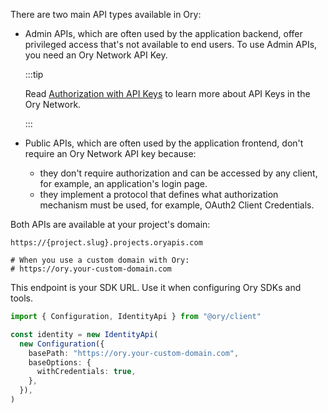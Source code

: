 There are two main API types available in Ory:

- Admin APIs, which are often used by the application backend, offer privileged access that's not available to end users. To use
  Admin APIs, you need an Ory Network API Key.

  :::tip

  Read [Authorization with API Keys](../../concepts/personal-access-token.mdx) to learn more about API Keys in the Ory Network.

  :::

- Public APIs, which are often used by the application frontend, don't require an Ory Network API key because:
  - they don't require authorization and can be accessed by any client, for example, an application's login page.
  - they implement a protocol that defines what authorization mechanism must be used, for example, OAuth2 Client Credentials.

Both APIs are available at your project's domain:

```
https://{project.slug}.projects.oryapis.com

# When you use a custom domain with Ory:
# https://ory.your-custom-domain.com
```

This endpoint is your SDK URL. Use it when configuring Ory SDKs and tools.

```typescript
import { Configuration, IdentityApi } from "@ory/client"

const identity = new IdentityApi(
  new Configuration({
    basePath: "https://ory.your-custom-domain.com",
    baseOptions: {
      withCredentials: true,
    },
  }),
)
```
